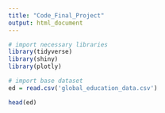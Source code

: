 ```yaml
---
title: "Code_Final_Project"
output: html_document
---
```


```r
# import necessary libraries
library(tidyverse)
library(shiny)
library(plotly)

# import base dataset
ed = read.csv('global_education_data.csv')

head(ed)
```

